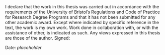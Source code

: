 


I declare that the work in this thesis was carried out in accordance with the requirements of the University of Bristol’s Regulations and Code of Practice for Research Degree Programs and that it has not been submitted for any other academic award. Except where indicated by specific reference in the text, the work is my own work. Work done in collaboration with, or with the assistance of other, is indicated as such. Any views expressed in this thesis are those of the author. \par

Signed: \par

Date: *placeholder*